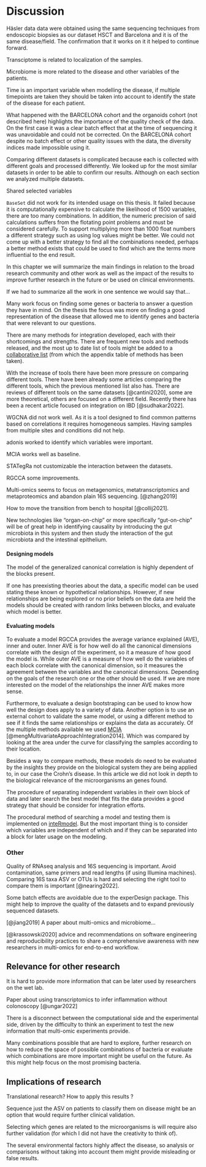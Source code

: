 # Discussion

Häsler data data were obtained using the same sequencing techniques from endoscopic biopsies as our dataset HSCT and Barcelona and it is of the same disease/field.
The confirmation that it works on it it helped to continue forward.

Transciptome is related to localization of the samples.

Microbiome is more related to the disease and other variables of the patients.

Time is an important variable when modelling the disease, if multiple timepoints are taken they should be taken into account to identify the state of the disease for each patient.

What happened with the BARCELONA cohort and the organoids cohort (not described here) highlights the importance of the quality check of the data.
On the first case it was a clear batch effect that at the time of sequencing it was unavoidable and could not be corrected.
On the BARCELONA cohort despite no batch effect or other quality issues with the data, the diversity indices made impossible using it.

Comparing different datasets is complicated because each is collected with different goals and processed differently.
We looked up for the most similar datasets in order to be able to confirm our results.
Although on each section we analyzed multiple datasets.

Shared selected variables

`BaseSet` did not work for its intended usage on this thesis.
It failed because it is computationally expensive to calculate the likelihood of 1500 variables, there are too many combinations.
In addition, the numeric precision of said calculations suffers from the flotating point problems and must be considered carefully.
To support multiplying more than 1000 float numbers a different strategy such as using log values might be better.
We could not come up with a better strategy to find all the combinations needed, perhaps a better method exists that could be used to find which are the terms more influential to the end result.

In this chapter we will summarize the main findings in relation to the broad research community and other work as well as the impact of the results to improve further research in the future or be used on clinical environments.

If we had to summarize all the work in one sentence we would say that...

Many work focus on finding some genes or bacteria to answer a question they have in mind.
On the thesis the focus was more on finding a good representation of the disease that allowed me to identify genes and bacteria that were relevant to our questions.

There are many methods for integration developed, each with their shortcomings and strengths.
There are frequent new tools and methods released, and the most up to date list of tools might be added to a [collaborative list](https://github.com/mikelove/awesome-multi-omics "Awesome multi-omics list") (from which the appendix table of methods has been taken).

With the increase of tools there have been more pressure on comparing different tools.
There have been already some articles comparing the different tools, which the previous mentioned list also has.
There are reviews of different tools on the same datasets [@cantini2020], some are more theoretical, others are focused on a different field.
Recently there has been a recent article focused on integration on IBD [@sudhakar2022].

WGCNA did not work well.
As it is a tool designed to find common patterns based on correlations it requires homogeneous samples.
Having samples from multiple sites and conditions did not help.

adonis worked to identify which variables were important.

MCIA works well as baseline.

STATegRa not customizable the interaction between the datasets.

RGCCA some improvements.

Multi-omics seems to focus on metagenomics, metatranscriptomics and metaproteomics and abandon plain 16S sequencing.
[@zhang2019]

How to move the transition from bench to hospital [@collij2021].

<!--# From @collij2021 add references/adapt-->

New technologies like "organ-on-chip" or more specifically "gut-on-chip" will be of great help in identifying causality by introducing the gut microbiota in this system and then study the interaction of the gut microbiota and the intestinal epithelium.

#### Designing models

The model of the generalized canonical correlation is highly dependent of the blocks present.

If one has preexisting theories about the data, a specific model can be used stating these known or hypothetical relationships.
However, if new relationships are being explored or no prior beliefs on the data are held the models should be created with random links between blocks, and evaluate which model is better.

#### Evaluating models

To evaluate a model RGCCA provides the average variance explained (AVE), inner and outer.
Inner AVE is for how well do all the canonical dimensions correlate with the design of the experiment, so it a measure of how good the model is.
While outer AVE is a measure of how well do the variables of each block correlate with the canonical dimension, so it measures the agreement between the variables and the canonical dimensions.
Depending on the goals of the research one or the other should be used.
If we are more interested on the model of the relationships the inner AVE makes more sense.

Furthermore, to evaluate a design bootstraping can be used to know how well the design does apply to a variety of data.
Another option is to use an external cohort to validate the same model, or using a different method to see if it finds the same relationships or explains the data as accurately.
Of the multiple methods available we used [MCIA](https://bioconductor.org/packages/omicade4 "Omicade4 package") [@mengMultivariateApproachIntegration2014].
Which was compared by looking at the area under the curve for classifying the samples according to their location.

Besides a way to compare methods, these models do need to be evaluated by the insights they provide on the biological system they are being applied to, in our case the Crohn's disease.
In this article we did not look in depth to the biological relevance of the microorganisms an genes found.

The procedure of separating independent variables in their own block of data and later search the best model that fits the data provides a good strategy that should be consider for integration efforts.

The procedural method of searching a model and testing them is implemented on [inteRmodel](https://llrs.github.io/inteRmodel/ "inteRmodel").
But the most important thing is to consider which variables are independent of which and if they can be separated into a block for later usage on the modeling.

### Other

Quality of RNAseq analysis and 16S sequencing is important.
Avoid contamination, same primers and read lengths (if using Illumina machines).
Comparing 16S taxa ASV or OTUs is hard and selecting the right tool to compare them is important [@nearing2022].

Some batch effects are avoidable due to the experDesign package.
This might help to improve the quality of the datasets and to expand previously sequenced datasets.

[@jiang2019] A paper about multi-omics and microbiome...

[@krassowski2020] advice and recommendations on software engineering and reproducibility practices to share a comprehensive awareness with new researchers in multi-omics for end-to-end workflow.

## Relevance for other research

It is hard to provide more information that can be later used by researchers on the wet lab.

Paper about using transcriptomics to infer inflammation without colonoscopy [@ungar2022]

There is a disconnect between the computational side and the experimental side, driven by the difficulty to think an experiment to test the new information that multi-omic experiments provide.

Many combinations possible that are hard to explore, further research on how to reduce the space of possible combinations of bacteria or evaluate which combinations are more important might be useful on the future.
As this might help focus on the most promising bacteria.

## Implications of research

Translational research?
How to apply this results ?

Sequence just the ASV on patients to classify them on disease might be an option that would require further clinical validation.

Selecting which genes are related to the microorganisms is will require also further validation (for which I did not have the creativity to think of).

The several environmental factors highly affect the disease, so analysis or comparisons without taking into account them might provide misleading or false results.
